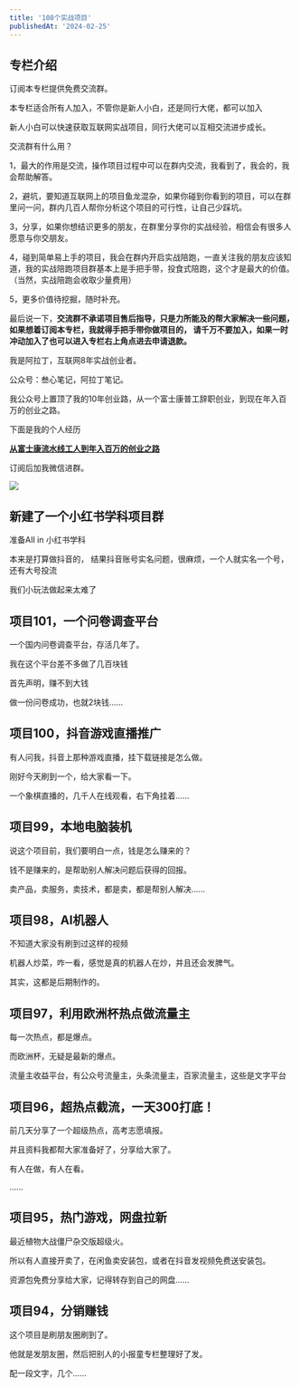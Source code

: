```yaml
---
title: '108个实战项目'
publishedAt: '2024-02-25'
---
```


## 专栏介绍

订阅本专栏提供免费交流群。

本专栏适合所有人加入，不管你是新人小白，还是同行大佬，都可以加入

新人小白可以快速获取互联网实战项目，同行大佬可以互相交流进步成长。

交流群有什么用？

1，最大的作用是交流，操作项目过程中可以在群内交流，我看到了，我会的，我会帮助解答。

2，避坑，要知道互联网上的项目鱼龙混杂，如果你碰到你看到的项目，可以在群里问一问，群内几百人帮你分析这个项目的可行性，让自己少踩坑。

3，分享，如果你想结识更多的朋友，在群里分享你的实战经验，相信会有很多人愿意与你交朋友。

4，碰到简单易上手的项目，我会在群内开启实战陪跑，一直关注我的朋友应该知道，我的实战陪跑项目群基本上是手把手带，投食式陪跑，这个才是最大的价值。（当然，实战陪跑会收取少量费用）

5，更多价值待挖掘，随时补充。

最后说一下，**交流群不承诺项目售后指导，只是力所能及的帮大家解决一些问题，如果想着订阅本专栏，我就得手把手带你做项目的， 请千万不要加入，如果一时冲动加入了也可以进入专栏右上角点进去申请退款。**

我是阿拉丁，互联网8年实战创业者。

公众号：叁心笔记，阿拉丁笔记。

我公众号上置顶了我的10年创业路，从一个富士康普工辞职创业，到现在年入百万的创业之路。

下面是我的个人经历

[**从富士康流水线工人到年入百万的创业之路**](https://mp.weixin.qq.com/s/L9MtHIAqb8vcEfcNuS0-9Q)

订阅后加我微信进群。

![](https://static.xiaobot.net/file/2024-02-25/98198/26dad590d14b9e876c42f127dd3e9db3.jpeg)

## 新建了一个小红书学科项目群
准备AII in 小红书学科

本来是打算做抖音的， 结果抖音账号实名问题，很麻烦，一个人就实名一个号，还有大号投流

我们小玩法做起来太难了

## 项目101，一个问卷调查平台
一个国内问卷调查平台，存活几年了。

我在这个平台差不多做了几百块钱

首先声明，赚不到大钱

做一份问卷成功，也就2块钱......

## 项目100，抖音游戏直播推广
有人问我，抖音上那种游戏直播，挂下载链接是怎么做。

刚好今天刷到一个，给大家看一下。

一个象棋直播的，几千人在线观看，右下角挂着......

## 项目99，本地电脑装机
说这个项目前，我们要明白一点，钱是怎么赚来的？

钱不是赚来的，是帮助别人解决问题后获得的回报。

卖产品，卖服务，卖技术，都是卖，都是帮别人解决......

## 项目98，AI机器人
不知道大家没有刷到过这样的视频

机器人炒菜，咋一看，感觉是真的机器人在炒，并且还会发脾气。

其实，这都是后期制作的。

## 项目97，利用欧洲杯热点做流量主
每一次热点，都是爆点。

而欧洲杯，无疑是最新的爆点。

流量主收益平台，有公众号流量主，头条流量主，百家流量主，这些是文字平台

## 项目96，超热点截流，一天300打底！
前几天分享了一个超级热点，高考志愿填报。

并且资料我都帮大家准备好了，分享给大家了。

有人在做，有人在看。

......

## 项目95，热门游戏，网盘拉新
最近植物大战僵尸杂交版超级火。

所以有人直接开卖了，在闲鱼卖安装包，或者在抖音发视频免费送安装包。

资源包免费分享给大家，记得转存到自己的网盘......

## 项目94，分销赚钱
这个项目是刷朋友圈刷到了。

他就是发朋友圈，然后把别人的小报童专栏整理好了发。

配一段文字，几个......